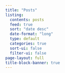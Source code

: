 ```yaml
---
title: "Posts"
listing:
  contents: posts
  feed: true
  sort: "date desc"
  date-format: "long"
  type: default
  categories: true
  sort-ui: false
  filter-ui: false
page-layout: full
title-block-banner: true
---
```

